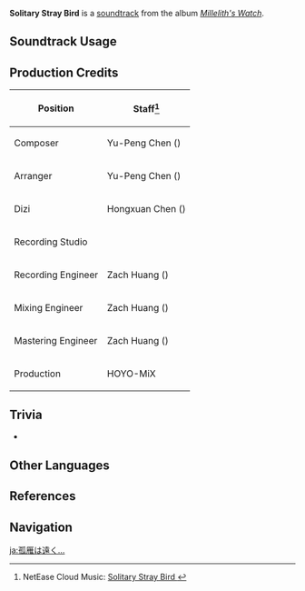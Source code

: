 {{Soundtrack Infobox
|image          = Millelith's Watch.png
|album          = Millelith's Watch
|disc           = 1
|number         = 09
|featured       =
|featured2      =
|featured3      =
|featured_disc  =
|featured_disc2 =
|featured_disc3 =
|youtube_id     = qetnKWjj9sc
|spotify_id     = 7a85THp6RcyrR0zELippp0
|previous       = Defenders' Volition
|next           = The Starlit Dome
}}
'''Solitary Stray Bird''' is a [[soundtrack]] from the album ''[[Millelith's Watch]]''.

==Soundtrack Usage==
{{Soundtrack Usage
|quest    = 
|location = The Chasm (Area)//day;;Lumberpick Valley//day
|domain   = 
}}

==Production Credits==
{| class="wikitable"
! Position
! Staff<ref>NetEase Cloud Music: [https://music.163.com/#/song?id=1956543005 Solitary Stray Bird {{zh|杳杳孤鸿}}]</ref>
|-
! Composer
| Yu-Peng Chen ({{zh|陈致逸}})
|-
! Arranger
| Yu-Peng Chen ({{zh|陈致逸}})
|-
! Dizi
| Hongxuan Chen ({{zh|陈泓璇}})
|-
! Recording Studio
| {{Not a Typo|52Hz Studio}}
|-
! Recording Engineer
| Zach Huang ({{zh|黄巍}})
|-
! Mixing Engineer
| Zach Huang ({{zh|黄巍}})
|-
! Mastering Engineer
| Zach Huang ({{zh|黄巍}})
|-
! Production
| HOYO-MiX
|}
<!--
==Gallery==
<gallery>
</gallery>
-->

==Trivia==
* {{Transclude|On a Cold Night|ChasmSurfaceTheme3|section=1}}

==Other Languages==
{{Other Languages
|en      = Solitary Stray Bird
|zhs     = 杳杳孤鸿
|zhs_rm  = Yaǒyǎo Gū Hóng
|zhs_tl  =
|ja      = 孤雁は遠く…
|ja_rm   = Kogan wa Tooku...
|ja_tl   = 
}}

==References==
{{Reflist}}

==Navigation==
{{Soundtrack Navbox|Millelith's Watch}}

[[ja:孤雁は遠く…]]
